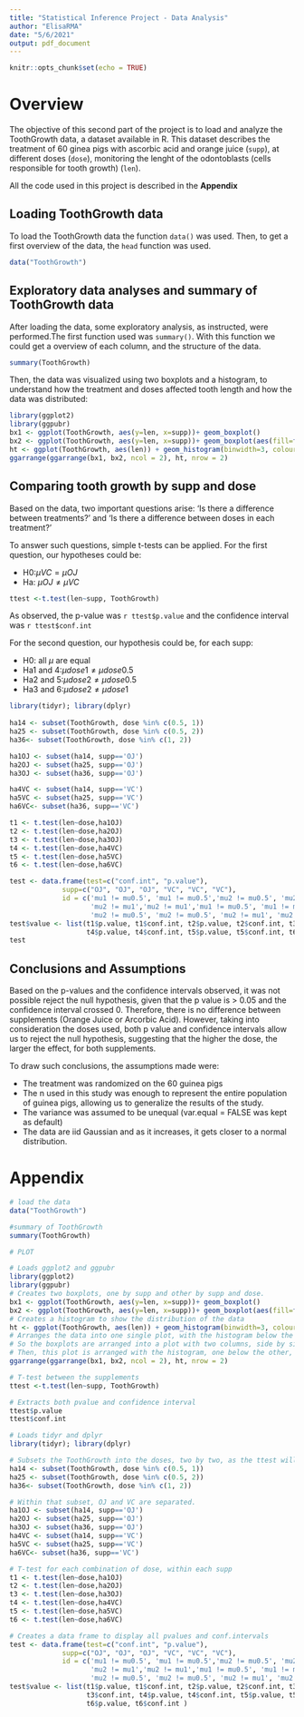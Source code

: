 ```yaml
---
title: "Statistical Inference Project - Data Analysis"
author: "ElisaRMA"
date: "5/6/2021"
output: pdf_document
---
```


```r
knitr::opts_chunk$set(echo = TRUE)
```

# Overview

The objective of this second part of the project is to load and analyze the ToothGrowth data, a dataset available in R.
This dataset describes the treatment of 60 ginea pigs with ascorbic acid and orange juice (`supp`), at different doses (`dose`), monitoring the lenght of the odontoblasts (cells responsible for tooth growth) (`len`).

All the code used in this project is described in the **Appendix**

## Loading ToothGrowth data

To load the ToothGrowth data the function `data()` was used. Then, to get a first overview of the data, the `head` function was used.

```r
data("ToothGrowth")
```

## Exploratory data analyses and summary of ToothGrowth data

After loading the data, some exploratory analysis, as instructed, were performed.The first function used was `summary()`. With this function we could get a overview of each column, and the structure of the data.

```r
summary(ToothGrowth)
```

Then, the data was visualized using two boxplots and a histogram, to understand how the treatment and doses affected tooth length and how the data was distributed: 

```r
library(ggplot2)
library(ggpubr)
bx1 <- ggplot(ToothGrowth, aes(y=len, x=supp))+ geom_boxplot()
bx2 <- ggplot(ToothGrowth, aes(y=len, x=supp))+ geom_boxplot(aes(fill=factor(dose)))
ht <- ggplot(ToothGrowth, aes(len)) + geom_histogram(binwidth=3, colour='black')
ggarrange(ggarrange(bx1, bx2, ncol = 2), ht, nrow = 2)

```

## Comparing tooth growth by supp and dose

Based on the data, two important questions arise: 'Is there a difference between treatments?' and 'Is there a difference between doses in each treatment?' 

To answer such questions, simple t-tests can be applied. For the first question, our hypotheses could be:

* H0:$\mu VC = \mu OJ$
* Ha: $\mu OJ \neq \mu VC$

```r
ttest <-t.test(len~supp, ToothGrowth)
```
As observed, the p-value was `r ttest$p.value` and the confidence interval was `r ttest$conf.int` 

For the second question, our hypothesis could be, for each supp:

* H0: all $\mu$ are equal
* Ha1 and 4:$\mu dose1 \neq \mu dose0.5$
* Ha2 and 5:$\mu dose2 \neq \mu dose0.5$
* Ha3 and 6:$\mu dose2 \neq \mu dose1$

```r
library(tidyr); library(dplyr)
        
ha14 <- subset(ToothGrowth, dose %in% c(0.5, 1))
ha25 <- subset(ToothGrowth, dose %in% c(0.5, 2))
ha36<- subset(ToothGrowth, dose %in% c(1, 2))

ha1OJ <- subset(ha14, supp=='OJ')
ha2OJ <- subset(ha25, supp=='OJ')
ha3OJ <- subset(ha36, supp=='OJ')

ha4VC <- subset(ha14, supp=='VC')
ha5VC <- subset(ha25, supp=='VC')
ha6VC<- subset(ha36, supp=='VC')

t1 <- t.test(len~dose,ha1OJ)
t2 <- t.test(len~dose,ha2OJ)
t3 <- t.test(len~dose,ha3OJ)
t4 <- t.test(len~dose,ha4VC)
t5 <- t.test(len~dose,ha5VC)
t6 <- t.test(len~dose,ha6VC)

test <- data.frame(test=c("conf.int", "p.value"),
             supp=c("OJ", "OJ", "OJ", "VC", "VC", "VC"),
             id = c('mu1 != mu0.5', 'mu1 != mu0.5','mu2 != mu0.5', 'mu2 != mu0.5',
                    'mu2 != mu1','mu2 != mu1','mu1 != mu0.5', 'mu1 != mu0.5',
                    'mu2 != mu0.5', 'mu2 != mu0.5', 'mu2 != mu1', 'mu2 != mu1')) 
test$value <- list(t1$p.value, t1$conf.int, t2$p.value, t2$conf.int, t3$p.value, t3$conf.int, 
                   t4$p.value, t4$conf.int, t5$p.value, t5$conf.int, t6$p.value, t6$conf.int )
test
```

## Conclusions and Assumptions 

Based on the p-values and the confidence intervals observed, it was not possible reject the null hypothesis, given that the p value is > 0.05 and the confidence interval crossed 0. Therefore, there is no difference between supplements (Orange Juice or Arcorbic Acid). 
However, taking into consideration the doses used, both p value and confidence intervals allow us to reject the null hypothesis, suggesting that the higher the dose, the larger the effect, for both supplements.

To draw such conclusions, the assumptions made were:

* The treatment was randomized on the 60 guinea pigs
* The n used in this study was enough to represent the entire population of guinea pigs, allowing us to generalize the results of the study.
* The variance was assumed to be unequal (var.equal = FALSE was kept as default)
* The data are iid Gaussian and as it increases, it gets closer to a normal distribution.


# Appendix

```r

# load the data
data("ToothGrowth")

#summary of ToothGrowth
summary(ToothGrowth)

# PLOT

# Loads ggplot2 and ggpubr
library(ggplot2)
library(ggpubr)
# Creates two boxplots, one by supp and other by supp and dose.
bx1 <- ggplot(ToothGrowth, aes(y=len, x=supp))+ geom_boxplot()
bx2 <- ggplot(ToothGrowth, aes(y=len, x=supp))+ geom_boxplot(aes(fill=factor(dose)))
# Creates a histogram to show the distribution of the data
ht <- ggplot(ToothGrowth, aes(len)) + geom_histogram(binwidth=3, colour='black')
# Arranges the data into one single plot, with the histogram below the two boxplots:
# So the boxplots are arranged into a plot with two columns, side by side. 
# Then, this plot is arranged with the histogram, one below the other, so, 2 rows. 
ggarrange(ggarrange(bx1, bx2, ncol = 2), ht, nrow = 2)

# T-test between the supplements
ttest <-t.test(len~supp, ToothGrowth)

# Extracts both pvalue and confidence interval
ttest$p.value
ttest$conf.int

# Loads tidyr and dplyr
library(tidyr); library(dplyr)

# Subsets the ToothGrowth into the doses, two by two, as the ttest will be performed
ha14 <- subset(ToothGrowth, dose %in% c(0.5, 1))
ha25 <- subset(ToothGrowth, dose %in% c(0.5, 2))
ha36<- subset(ToothGrowth, dose %in% c(1, 2))

# Within that subset, OJ and VC are separated.
ha1OJ <- subset(ha14, supp=='OJ')
ha2OJ <- subset(ha25, supp=='OJ')
ha3OJ <- subset(ha36, supp=='OJ')
ha4VC <- subset(ha14, supp=='VC')
ha5VC <- subset(ha25, supp=='VC')
ha6VC<- subset(ha36, supp=='VC')

# T-test for each combination of dose, within each supp
t1 <- t.test(len~dose,ha1OJ)
t2 <- t.test(len~dose,ha2OJ)
t3 <- t.test(len~dose,ha3OJ)
t4 <- t.test(len~dose,ha4VC)
t5 <- t.test(len~dose,ha5VC)
t6 <- t.test(len~dose,ha6VC)

# Creates a data frame to display all pvalues and conf.intervals
test <- data.frame(test=c("conf.int", "p.value"),
             supp=c("OJ", "OJ", "OJ", "VC", "VC", "VC"),
             id = c('mu1 != mu0.5', 'mu1 != mu0.5','mu2 != mu0.5', 'mu2 != mu0.5',
                    'mu2 != mu1','mu2 != mu1','mu1 != mu0.5', 'mu1 != mu0.5',
                    'mu2 != mu0.5', 'mu2 != mu0.5', 'mu2 != mu1', 'mu2 != mu1')) 
test$value <- list(t1$p.value, t1$conf.int, t2$p.value, t2$conf.int, t3$p.value, 
                   t3$conf.int, t4$p.value, t4$conf.int, t5$p.value, t5$conf.int, 
                   t6$p.value, t6$conf.int )
```

